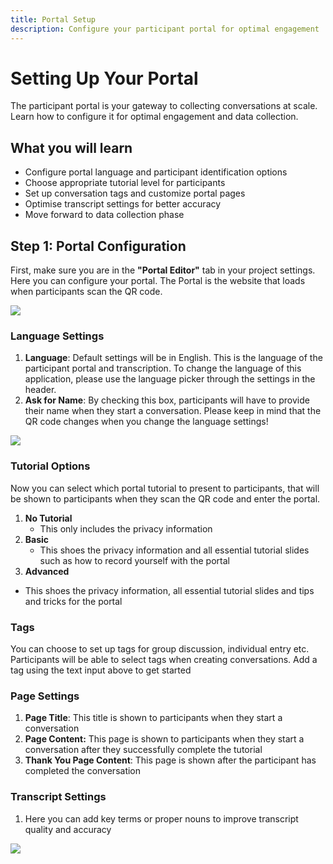 ```yaml
---
title: Portal Setup
description: Configure your participant portal for optimal engagement
---
```


# Setting Up Your Portal

The participant portal is your gateway to collecting conversations at scale. Learn how to configure it for optimal engagement and data collection.

## What you will learn
- Configure portal language and participant identification options
- Choose appropriate tutorial level for participants
- Set up conversation tags and customize portal pages
- Optimise transcript settings for better accuracy
- Move forward to data collection phase

## Step 1: Portal Configuration
First, make sure you are in the **"Portal Editor"** tab in your project settings. Here you can configure your portal. The Portal is the website that loads when participants scan the QR code.

![](/img14.png)


### Language Settings
1. **Language**: Default settings will be in English. This is the language of the participant portal and transcription. To change the language of this application, please use the language picker through the settings in the header.
2. **Ask for Name**: By checking this box, participants will have to provide their name when they start a conversation. Please keep in mind that the QR code changes when you change the language settings!

![](/img5.png)

### Tutorial Options
Now you can select which portal tutorial to present to participants, that will be shown to participants when they scan the QR code and enter the portal.

1. **No Tutorial**
   - This only includes the privacy information
2. **Basic**
   - This shoes the privacy information and all essential tutorial slides such as how to record yourself with the portal
3. **Advanced**
- This shoes the privacy information, all essential tutorial slides and tips and tricks for the portal

### Tags
You can choose to set up tags for group discussion, individual entry etc. Participants will be able to select tags when creating conversations. Add a tag using the text input above to get started


### Page Settings
1. **Page Title**: This title is shown to participants when they start a conversation
2. **Page Content:** This page is shown to participants when they start a conversation after they successfully complete the tutorial
3. **Thank You Page Content**: This page is shown after the participant has completed the conversation

### Transcript Settings
1. Here you can add key terms or proper nouns to improve transcript quality and accuracy

![](/img6.png)